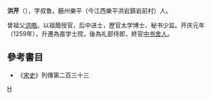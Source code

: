 '''洪芹'''（{{bd|?||?||}}），字叔鲁。饒州樂平（今江西樂平洪岩鎮岩前村）人。

曾祖父[[洪皓|洪皓]]。以祖蔭授官，后中进士，歷官太学博士、秘书少监。开庆元年（1259年），升遷為直学士院，後為礼部侍郎，終官[[中书舍人|中书舍人]]。

==參考書目==
* 《[[宋史|宋史]]》列傳第二百三十三

[[Category:宋朝政治人物|H]]